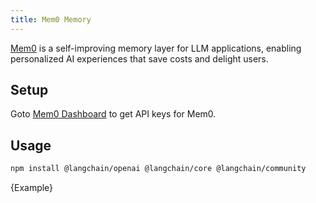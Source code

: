 ```yaml
---
title: Mem0 Memory
---
```


[Mem0](https://github.com/mem0ai/mem0) is a self-improving memory layer for LLM applications, enabling personalized AI experiences that save costs and delight users.

## Setup

Goto [Mem0 Dashboard](https://app.mem0.ai) to get API keys for Mem0.

## Usage



<IntegrationInstallTooltip/>

```bash npm
npm install @langchain/openai @langchain/core @langchain/community
```

<CodeBlock language="typescript">{Example}</CodeBlock>
